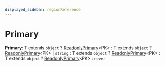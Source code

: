 ```yaml
---
displayed_sidebar: regionReference
---
```



# Primary

 **Primary**: T extends `object` ? [ReadonlyPrimary](region.ReadonlyPrimary.mdx)&#60;PK&#62; : T extends `object` ? [ReadonlyPrimary](region.ReadonlyPrimary.mdx)&#60;PK&#62; \| `string` : T extends `object` ? [ReadonlyPrimary](region.ReadonlyPrimary.mdx)&#60;PK&#62; : T extends `object` ? [ReadonlyPrimary](region.ReadonlyPrimary.mdx)&#60;PK&#62; : `never`
